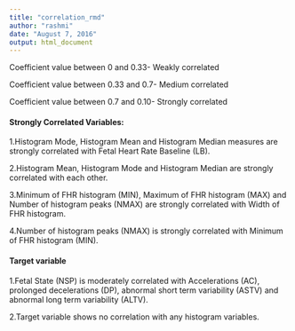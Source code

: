 ```yaml
---
title: "correlation_rmd"
author: "rashmi"
date: "August 7, 2016"
output: html_document
---
```


Coefficient value between 0 and 0.33- Weakly correlated

Coefficient value between 0.33 and 0.7- Medium correlated

Coefficient value between 0.7 and 0.10- Strongly correlated

#### Strongly Correlated Variables:
 
1.Histogram Mode, Histogram Mean and Histogram Median measures are strongly
correlated with Fetal Heart Rate Baseline (LB).

2.Histogram Mean, Histogram Mode and Histogram Median are strongly correlated
with each other.

3.Minimum of FHR histogram (MIN), Maximum of FHR histogram (MAX) and Number of histogram peaks (NMAX) are strongly correlated with Width of FHR histogram.

4.Number of histogram peaks (NMAX) is strongly correlated with Minimum of FHR histogram (MIN).


#### Target variable
1.Fetal State (NSP) is moderately correlated with Accelerations (AC), prolonged
decelerations (DP), abnormal short term variability (ASTV) and abnormal long
term variability (ALTV).

2.Target variable shows no correlation with any histogram variables.